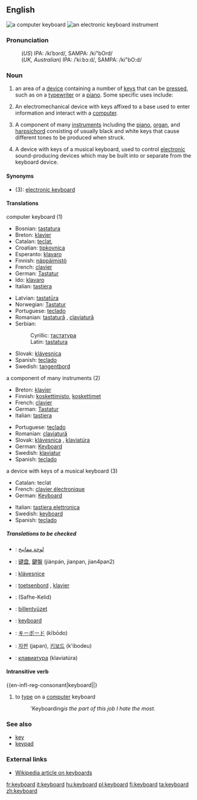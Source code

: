 {{wikipedia}}
==English==
[[Image:Swedish keyboard 20050614.jpg|thumb|a computer keyboard]]
[[Image:YamahaKeyboard.jpg|thumb|an electronic keyboard instrument]]
===Pronunciation===
:(''US'') IPA: /kiˈbɔrd/, SAMPA: /ki"bOrd/
:(''UK, Australian'') IPA: /ˈkiːbɔːd/, SAMPA: /ki"bO:d/

===Noun===
{{en-noun|keyboard|keyboards}}
# an area of a [[device]] containing a number of [[key]]s that can be [[press]]ed, such as on a [[typewriter]] or a [[piano]].  Some specific uses include:
# {{computing}} An electromechanical device with keys affixed to a base used to enter information and interact with a [[computer]].
# {{music}} A component of many [[instruments]] including the [[piano]], [[organ]], and [[harpsichord]] consisting of usually black and white keys that cause different tones to be produced when struck.
# {{music}} A device with keys of a musical keyboard, used to control [[electronic]] sound-producing devices which may be built into or separate from the keyboard device.

====Synonyms====
*(3): [[electronic keyboard]]

====Translations====
;computer keyboard (1)
{{top}}
*Bosnian: [[tastatura#Bosnian|tastatura]] {{f}}
*Breton: [[klavier#Breton|klavier]]  {{m}}
*Catalan: [[teclat]], {{m}}
*Croatian: [[tipkovnica]] {{f}}
*Esperanto: [[klavaro]]
*Finnish: [[näppäimistö]]
*French: [[clavier]] {{m}}
*German: [[Tastatur]] {{f}}
*Ido: [[klavaro]]
*Italian: [[tastiera]] {{f}}
{{mid}}
*Latvian: [[tastatūra]]
*Norwegian: [[Tastatur]] {{n}}
*Portuguese: [[teclado]] {{m}}
*Romanian: [[tastatură]] {{f}}, [[claviatură]] {{f}}
*Serbian:
*:Cyrillic: [[тастатура#Serbian|тастатура]] {{f}}
*:Latin: [[tastatura#Serbian|tastatura]] {{f}}
*Slovak: [[klávesnica]]  {{f}}
*Spanish: [[teclado]] {{m}}
*Swedish: [[tangentbord]] {{n}}
{{bottom}}

;a component of many instruments (2)
{{top}}
*Breton: [[klavier#Breton|klavier]]  {{m}} 
*Finnish: [[koskettimisto]], [[koskettimet]]
*French: [[clavier]] {{m}}
*German: [[Tastatur]] {{f}}
*Italian: [[tastiera]] {{f}}
{{mid}}
*Portuguese: [[teclado]] {{m}}
*Romanian: [[claviatură]] {{f}}
*Slovak: [[klávesnica]]  {{f}}, [[klaviatúra]] {{f}}
*German: [[Keyboard]] {{n}}
*Swedish: [[klaviatur]] {{n}}
*Spanish: [[teclado]] {{m}}
{{bottom}}

;a device with keys of a musical keyboard (3)
{{top}}
*Catalan: teclat
*French: [[clavier électronique]]
*German: [[Keyboard]] {{n}}
{{mid}}
*Italian: [[tastiera elettronica]]
*Swedish: [[keyboard#Swedish|keyboard]] {{n}}
*Spanish: [[teclado]] {{m}}
{{bottom}}

=====Translations to be checked=====
{{checktrans}}
*{{ttbc|Arabic}}: [[لوحة مفاتيح]]
*{{ttbc|Chinese}}: [[键盘]], [[鍵盤]] (jiànpán, jianpan, jian4pan2)
*{{ttbc|Czech}}:  [[klávesnice]]  {{f}}
*{{ttbc|Dutch}}: [[toetsenbord]] {{n}}, [[klavier]] {{n}}
*{{ttbc|Farsi}}: {{FAchar|[[صفحه کلید]]}} (Safhe-Kelid)
*{{ttbc|Hungarian}}: [[billentyüzet]]
*{{ttbc|Indonesian}}: [[keyboard#Indonesian|keyboard]]
*{{ttbc|Japanese}}: [[キーボード]] (kībōdo)
*{{ttbc|Korean}}: [[자판]] (japan), [[키보드]] (k'ibodeu)
*{{ttbc|Russian}}: [[клавиатура]] (klaviat&uacute;ra) {{f}}

====Intransitive verb====
{{en-infl-reg-consonant|keyboard||}
# to [[type]] on a [[computer]] keyboard
#: '' '''Keyboarding'' is the part of this job I hate the most.''

===See also===
*[[key]]
*[[keypad]]

===External links===
*[http://en.wikipedia.org/wiki/Keyboard Wikipedia article on keyboards]

[[fr:keyboard]]
[[it:keyboard]]
[[hu:keyboard]]
[[pl:keyboard]]
[[fi:keyboard]]
[[ta:keyboard]]
[[zh:keyboard]]